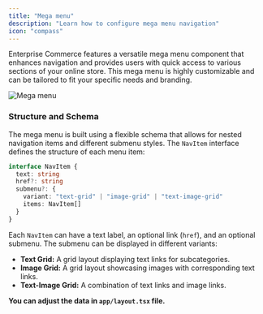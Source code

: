 ```yaml
---
title: "Mega menu"
description: "Learn how to configure mega menu navigation"
icon: "compass"
---
```


Enterprise Commerce features a versatile mega menu component that enhances navigation and provides users with quick access to various sections of your online store. This mega menu is highly customizable and can be tailored to fit your specific needs and branding.

<Frame>
  <img className="block" src="/images/megamenu.png" alt="Mega menu" />
</Frame>

### Structure and Schema

The mega menu is built using a flexible schema that allows for nested navigation items and different submenu styles. The `NavItem` interface defines the structure of each menu item:

```typescript
interface NavItem {
  text: string
  href?: string
  submenu?: {
    variant: "text-grid" | "image-grid" | "text-image-grid"
    items: NavItem[]
  }
}
```

Each `NavItem` can have a text label, an optional link (`href`), and an optional submenu. The submenu can be displayed in different variants:

- **Text Grid:** A grid layout displaying text links for subcategories.
- **Image Grid:** A grid layout showcasing images with corresponding text links.
- **Text-Image Grid:** A combination of text links and image links.

**You can adjust the data in `app/layout.tsx` file.**
